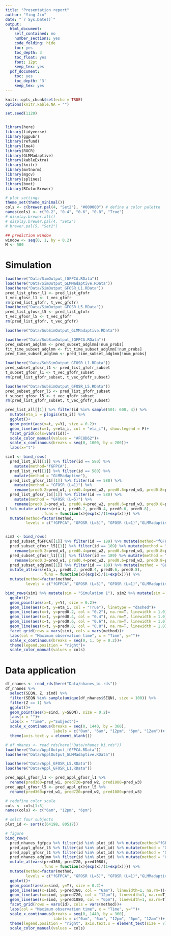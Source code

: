 ```yaml
---
title: "Presentation report"
author: "Ying Jin"
date: "`r Sys.Date()`"
output:
  html_document:
    self_contained: no
    number_sections: yes
    code_folding: hide
    toc: yes
    toc_depth: 3
    toc_float: yes
    font: 12pt
    keep_tex: yes
  pdf_document:
    toc: yes
    toc_depth: '3'
    keep_tex: yes
---
```


```r
knitr::opts_chunk$set(echo = TRUE)
options(knitr.kable.NA = "")

set.seed(1120)


library(here)
library(tidyverse)
library(ggpubr)
library(refund)
library(lme4)
library(ROCR)
library(GLMMadaptive)
library(kableExtra)
library(knitr)
library(mvtnorm)
library(mgcv)
library(splines)
library(boot)
library(RColorBrewer)

# plot settings
theme_set(theme_minimal())
cols <- c(brewer.pal(4, "Set2"), "#000000") # define a color palette 
names(cols) <- c("0.2", "0.4", "0.6", "0.8", "True")
# display.brewer.all()
# display.brewer.pal(4, "Set2")
# brewer.pal(5, "Set2")

## prediction window 
window <- seq(0, 1, by = 0.2)
M <- 500

```







# Simulation

```r
load(here("Data/SimOutput_fGFPCA.RData"))
load(here("Data/SimOutput_GLMMadaptive.RData"))
load(here("Data/SimOutput_GFOSR_L1.RData"))
pred_list_gfosr_l1 <- pred_list_gfofr
t_vec_gfosr_l1 <- t_vec_gfofr
rm(pred_list_gfofr, t_vec_gfofr)
load(here("Data/SimOutput_GFOSR_L5.RData"))
pred_list_gfosr_l5 <- pred_list_gfofr
t_vec_gfosr_l5 <- t_vec_gfofr
rm(pred_list_gfofr, t_vec_gfofr)

```


```r
load(here("Data/SubSimOutput_GLMMadaptive.RData"))

load(here("Data/SubSimOutput_fGFPCA.RData"))
pred_subset_adglmm <- pred_subset_adglmm[!num_probs]
fit_time_subset_adglmm <- fit_time_subset_adglmm[!num_probs]
pred_time_subset_adglmm <- pred_time_subset_adglmm[!num_probs]

load(here("Data/SubSimOutput_GFOSR_L1.RData"))
pred_subset_gfosr_l1 <- pred_list_gfofr_subset
t_subset_gfosr_l1 <- t_vec_gfofr_subset
rm(pred_list_gfofr_subset, t_vec_gfofr_subset)

load(here("Data/SubSimOutput_GFOSR_L5.RData"))
pred_subset_gfosr_l5 <- pred_list_gfofr_subset
t_subset_gfosr_l5 <- t_vec_gfofr_subset
rm(pred_list_gfofr_subset, t_vec_gfofr_subset)
```


```r
pred_list_all[[1]] %>% filter(id %in% sample(501: 600, 4)) %>% 
  mutate(eta_i = plogis(eta_i)) %>%
  ggplot()+
  geom_point(aes(x=t, y=Y), size = 0.2)+
  geom_line(aes(x=t, y=eta_i, col = "eta_i"), show.legend = F)+
  facet_grid(cols=vars(id))+
  scale_color_manual(values = "#FC8D62")+
  scale_x_continuous(breaks = seq(0, 1000, by = 200))+
  labs(x="t")
```



```r
sim1 <- bind_rows(
  pred_list_all[[1]] %>% filter(id == 580) %>% 
    mutate(method="fGFPCA"),
  pred_list_ref[[1]] %>% filter(id == 580) %>%
    mutate(method = "GLMMadaptive"),
  pred_list_gfosr_l1[[1]] %>% filter(id == 580) %>%
    mutate(method = "GFOSR (L=1)") %>%
    rename(pred0.2=pred_w1, pred0.4=pred_w2, pred0.6=pred_w3, pred0.8=pred_w4),
  pred_list_gfosr_l5[[1]] %>% filter(id == 580) %>%
    mutate(method = "GFOSR (L=5)") %>%
    rename(pred0.2=pred_w1, pred0.4=pred_w2, pred0.6=pred_w3, pred0.8=pred_w4)
) %>% mutate_at(vars(eta_i, pred0.2, pred0.4, pred0.6, pred0.8), 
                .funs = function(x){exp(x)/(1+exp(x))}) %>%
  mutate(method=factor(method, 
         levels = c("fGFPCA", "GFOSR (L=5)", "GFOSR (L=1)","GLMMadaptive"))) 


sim2 <- bind_rows(
  pred_subset_fGFPCA[[1]] %>% filter(id == 189) %>% mutate(method="fGFPCA"),
  pred_subset_gfosr_l5[[1]] %>% filter(id == 189) %>% mutate(method = "GFOSR (L=5)") %>% 
    rename(pred0.2=pred_w1, pred0.4=pred_w2, pred0.6=pred_w3, pred0.8=pred_w4),
  pred_subset_gfosr_l1[[1]] %>% filter(id == 189) %>% mutate(method = "GFOSR (L=1)") %>%
    rename(pred0.2=pred_w1, pred0.4=pred_w2, pred0.6=pred_w3, pred0.8=pred_w4),
  pred_subset_adglmm[[1]] %>% filter(id == 189) %>% mutate(method = "GLMMadaptive")) %>%
  mutate_at(vars(eta_i, pred0.2, pred0.4, pred0.6, pred0.8), 
                .funs = function(x){exp(x)/(1+exp(x))}) %>%
  mutate(method=factor(method, 
         levels = c("fGFPCA", "GFOSR (L=5)", "GFOSR (L=1)","GLMMadaptive")))
```


```r
bind_rows(sim1 %>% mutate(sim = "Simulation 1"), sim2 %>% mutate(sim = "Simulation 2")) %>%
  ggplot()+
  geom_point(aes(x=t, y=Y), size = 0.2)+
  geom_line(aes(x=t, y=eta_i, col = "True"), linetype = "dashed")+
  geom_line(aes(x=t, y=pred0.2, col = "0.2"), na.rm=T, linewidth = 1.0)+
  geom_line(aes(x=t, y=pred0.4, col = "0.4"), na.rm=T, linewidth = 1.0)+
  geom_line(aes(x=t, y=pred0.6, col = "0.6"), na.rm=T, linewidth = 1.0)+
  geom_line(aes(x=t, y=pred0.8, col = "0.8"), na.rm=T, linewidth = 1.0)+
  facet_grid(rows = vars(sim), cols = vars(method))+
  labs(col = "Maximum observation time", x = "Time", y="")+
  scale_x_continuous(breaks = seq(0, 1, by = 0.2))+
  theme(legend.position = "right")+
  scale_color_manual(values = cols)
```

# Data application

```r
df_nhanes <- read_rds(here("Data/nhanes_bi.rds"))
df_nhanes %>% 
  select(SEQN, Z, sind) %>% 
  filter(SEQN %in% sample(unique(df_nhanes$SEQN), size = 100)) %>%
  filter(Z == 1) %>%
  ggplot()+
  geom_point(aes(x=sind, y=SEQN), size = 0.2)+
  labs(x = "")+
  labs(x = "Time", y="Subject")+
  scale_x_continuous(breaks = seq(0, 1440, by = 360),
                     labels = c("0am", "6am", "12pm", "6pm", "12am"))+
  theme(axis.text.y = element_blank())

```



```r
# df_nhanes <- read_rds(here("Data/nhanes_bi.rds"))
load(here("Data/ApplOutput_fGFPCA.RData"))
load(here("Data/ApplOutput_GLMMadaptive.RData"))

load(here("Data/Appl_GFOSR_L5.RData"))
load(here("Data/Appl_GFOSR_L1.RData"))

pred_appl_gfosr_l1 <- pred_appl_gfosr_l1 %>%
  rename(pred360=pred_w1, pred720=pred_w2, pred1080=pred_w3)
pred_appl_gfosr_l5 <- pred_appl_gfosr_l5 %>%
  rename(pred360=pred_w1, pred720=pred_w2, pred1080=pred_w3)
```

```r
# redefine color scale
cols <- cols[1:3] 
names(cols) <- c("6am", "12pm", "6pm")

# selct four subjects
plot_id <- sort(c(64198, 80517))

# figure
bind_rows(
  pred_nhanes_fgfpca %>% filter(id %in% plot_id) %>% mutate(method="fGFPCA"),
  pred_appl_gfosr_l5 %>% filter(id %in% plot_id) %>% mutate(method = "GFOSR (L=5)"),
  pred_appl_gfosr_l1 %>% filter(id %in% plot_id) %>% mutate(method = "GFOSR (L=1)"),
  pred_nhanes_adglmm %>% filter(id %in% plot_id) %>% mutate(method = "GLMMadaptive")) %>%
  mutate_at(vars(pred360, pred720, pred1080), 
                .funs = function(x){exp(x)/(1+exp(x))}) %>%
  mutate(method=factor(method, 
         levels = c("fGFPCA", "GFOSR (L=5)", "GFOSR (L=1)","GLMMadaptive"))) %>%
  ggplot()+
  geom_point(aes(x=sind, y=Y), size = 0.2)+
  geom_line(aes(x=sind, y=pred360, col = "6am"), linewidth=1, na.rm=T)+
  geom_line(aes(x=sind, y=pred720, col = "12pm"), linewidth=1, na.rm=T)+
  geom_line(aes(x=sind, y=pred1080, col = "6pm"), linewidth=1, na.rm=T)+
  facet_grid(rows = vars(id), cols = vars(method))+
  labs(col = "Maximum observation time", x = "Time", y="")+
  scale_x_continuous(breaks = seq(0, 1440, by = 360),
                     labels = c("0am", "6am", "12pm", "6pm", "12am"))+
  theme(legend.position = "right", axis.text.x = element_text(size = 7))+
  scale_color_manual(values = cols)
```
